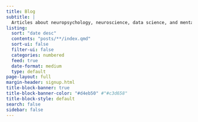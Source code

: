 ```yaml
---
title: Blog
subtitle: |
  Articles about neuropsychology, neuroscience, data science, and mental health
listing:
  sort: "date desc"
  contents: "posts/**/index.qmd"
  sort-ui: false
  filter-ui: false
  categories: numbered
  feed: true
  date-format: medium
  type: default
page-layout: full
margin-header: signup.html
title-block-banner: true
title-block-banner-color: "#d4eb50" #"#c3d658"
title-block-style: default
search: false
sidebar: false
---
```


